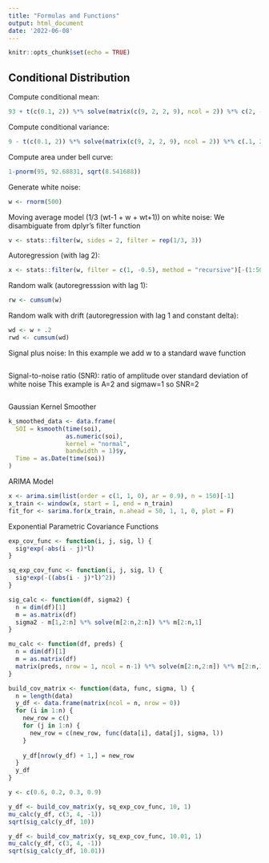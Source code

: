```yaml
---
title: "Formulas and Functions"
output: html_document
date: '2022-06-08'
---
```


```r
knitr::opts_chunk$set(echo = TRUE)
```

## Conditional Distribution

Compute conditional mean:

```r
93 + t(c(0.1, 2)) %*% solve(matrix(c(9, 2, 2, 9), ncol = 2)) %*% c(2, -1)
```

Compute conditional variance:

```r
9 - t(c(0.1, 2)) %*% solve(matrix(c(9, 2, 2, 9), ncol = 2)) %*% c(.1, 2)
```

Compute area under bell curve:

```r
1-pnorm(95, 92.68831, sqrt(8.541688))
```

Generate white noise:

```r
w <- rnorm(500)
```

Moving average model (1/3 (wt-1 + w + wt+1)) on white noise:
We disambiguate from dplyr's filter function
```r
v <- stats::filter(w, sides = 2, filter = rep(1/3, 3))
```

Autoregression (with lag 2):
```r
x <- stats::filter(w, filter = c(1, -0.5), method = "recursive")[-(1:50)]
```

Random walk (autoregresssion with lag 1):
```r
rw <- cumsum(w)
```

Random walk with drift (autoregression with lag 1 and constant delta):
```r
wd <- w + .2
rwd <- cumsum(wd)
```

Signal plus noise:
In this example we add w to a standard wave function
```r

```

Signal-to-noise ratio (SNR):
ratio of amplitude over standard deviation of white noise
This example is A=2 and sigmaw=1 so SNR=2
```r

```

Gaussian Kernel Smoother
```r
k_smoothed_data <- data.frame(
  SOI = ksmooth(time(soi),
                as.numeric(soi),
                kernel = "normal",
                bandwidth = 1)$y,
  Time = as.Date(time(soi))
)
```

ARIMA Model
```r
x <- arima.sim(list(order = c(1, 1, 0), ar = 0.9), n = 150)[-1]
x_train <- window(x, start = 1, end = n_train)
fit_for <- sarima.for(x_train, n.ahead = 50, 1, 1, 0, plot = F)
```

Exponential Parametric Covariance Functions
```r
exp_cov_func <- function(i, j, sig, l) {
  sig*exp(-abs(i - j)*l)
}

sq_exp_cov_func <- function(i, j, sig, l) {
  sig*exp(-((abs(i - j)*l)^2))
}

sig_calc <- function(df, sigma2) {
  n = dim(df)[1]
  m = as.matrix(df)
  sigma2 - m[1,2:n] %*% solve(m[2:n,2:n]) %*% m[2:n,1]
}

mu_calc <- function(df, preds) {
  n = dim(df)[1]
  m = as.matrix(df)
  matrix(preds, nrow = 1, ncol = n-1) %*% solve(m[2:n,2:n]) %*% m[2:n,1]
}

build_cov_matrix <- function(data, func, sigma, l) {
  n = length(data)
  y_df <- data.frame(matrix(ncol = n, nrow = 0))
  for (i in 1:n) {
    new_row = c()
    for (j in 1:n) {
      new_row = c(new_row, func(data[i], data[j], sigma, l))
    }
    
    y_df[nrow(y_df) + 1,] = new_row
  }
  y_df
}

y <- c(0.6, 0.2, 0.3, 0.9)

y_df <- build_cov_matrix(y, sq_exp_cov_func, 10, 1)
mu_calc(y_df, c(3, 4, -1))
sqrt(sig_calc(y_df, 10))

y_df <- build_cov_matrix(y, sq_exp_cov_func, 10.01, 1)
mu_calc(y_df, c(3, 4, -1))
sqrt(sig_calc(y_df, 10.01))
```
